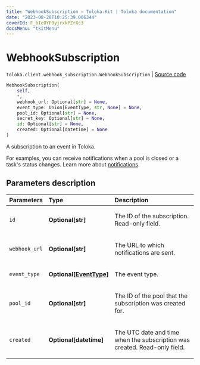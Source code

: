 ```yaml
---
title: "WebhookSubscription — Toloka-Kit | Toloka documentation"
date: "2023-08-28T10:25:39.006344"
coverId: F_bIcOYF9yjrxkPZrXc3
docsMenu: "tkitMenu"
---
```


# WebhookSubscription

`toloka.client.webhook_subscription.WebhookSubscription` | [Source code](https://github.com/Toloka/toloka-kit/blob/v1.2.1/src/client/webhook_subscription.py#L11)

```python
WebhookSubscription(
    self,
    *,
    webhook_url: Optional[str] = None,
    event_type: Union[EventType, str, None] = None,
    pool_id: Optional[str] = None,
    secret_key: Optional[str] = None,
    id: Optional[str] = None,
    created: Optional[datetime] = None
)
```

A subscription to an event in Toloka.

For examples, you can receive notifications when a pool is closed or a task's status changes.
Learn more about [notifications](/docs/api/using-webhook-subscriptions/).

## Parameters description

| Parameters | Type | Description |
| :----------| :----| :-----------|
`id`|**Optional\[str\]**|<p>The ID of the subscription. Read-only field.</p>
`webhook_url`|**Optional\[str\]**|<p>The URL to which notifications are sent.</p>
`event_type`|**Optional\[[EventType](/docs/toloka-kit/reference/toloka.client.webhook_subscription.WebhookSubscription.EventType)\]**|<p>The event type.</p>
`pool_id`|**Optional\[str\]**|<p>The ID of the pool that the subscription was created for.</p>
`created`|**Optional\[datetime\]**|<p>The UTC date and time when the subscription was created. Read-only field.</p>